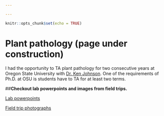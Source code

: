 ```yaml
---

---
```


```r
knitr::opts_chunk$set(echo = TRUE)
```

# **Plant pathology (page under construction)**

I had the opportunity to TA plant pathology for two consecutive years at Oregon State University with [Dr. Ken Johnson](https://bpp.oregonstate.edu/people/johnson-ken). One of the requirements of Ph.D. at OSU is students have to TA for at least two terms. 

##**Checkout lab powerpoints and images from field trips.**

[Lab powerpoints](./Teaching)

[Field trip photographs](./Field_trips)



